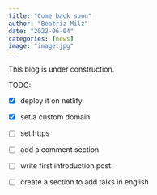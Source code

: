 ```yaml
---
title: "Come back soon"
author: "Beatriz Milz"
date: "2022-06-04"
categories: [news]
image: "image.jpg"
---
```


This blog is under construction.

TODO:

-   [x]  deploy it on netlify

-   [x] set a custom domain

-   [ ] set https

-   [ ] add a comment section

-   [ ] write first introduction post

-   [ ] create a section to add talks in english
